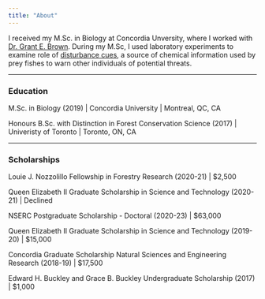 ```yaml
---
title: "About"
---
```


I received my M.Sc. in Biology at Concordia Unversity, where I worked with [Dr. Grant E. Brown](https://sites.google.com/site/brownlabhome/home?authuser=0). During my M.Sc, I used laboratory experiments to examine role of [disturbance cues](https://esajournals.onlinelibrary.wiley.com/doi/abs/10.1002/ecm.1487), a source of chemical information used by prey fishes to warn other individuals of potential threats.

------------------------------------------------------------------------

### Education

<i class="fas fa-graduation-cap"></i> M.Sc. in Biology (2019) \| Concordia University \| Montreal, QC, CA

Honours B.Sc. with Distinction in Forest Conservation Science (2017) \| Univeristy of Toronto \| Toronto, ON, CA

------------------------------------------------------------------------

### Scholarships

Louie J. Nozzolillo Fellowship in Forestry Research (2020-21) \| \$2,500

Queen Elizabeth II Graduate Scholarship in Science and Technology (2020-21) \| Declined

NSERC Postgraduate Scholarship - Doctoral (2020-23) \| \$63,000

Queen Elizabeth II Graduate Scholarship in Science and Technology (2019-20) \| \$15,000

Concordia Graduate Scholarship Natural Sciences and Engineering Research (2018-19) \| \$17,500

Edward H. Buckley and Grace B. Buckley Undergraduate Scholarship (2017) \| \$1,000
